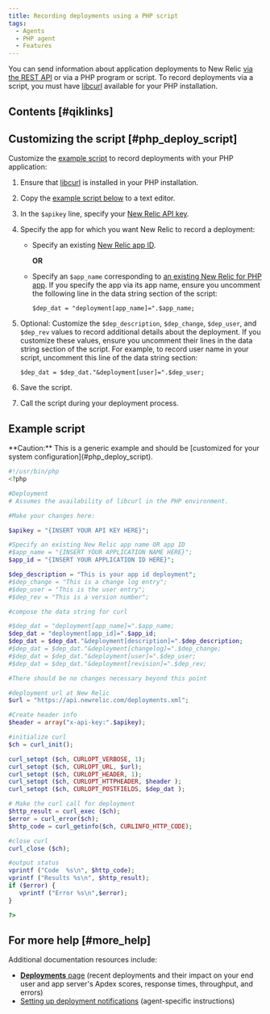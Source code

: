 ```yaml
---
title: Recording deployments using a PHP script
tags:
  - Agents
  - PHP agent
  - Features
---
```


You can send information about application deployments to New Relic [via the REST API](/docs/apm/new-relic-apm/maintenance/recording-deployments) or via a PHP program or script. To record deployments via a script, you must have [libcurl](http://curl.haxx.se/libcurl/php/) available for your PHP installation.

## Contents [#qiklinks]

## Customizing the script [#php_deploy_script]

Customize the [example script](#example-script) to record deployments with your PHP application:

1. Ensure that [libcurl](http://curl.haxx.se/libcurl/php/) is installed in your PHP installation.
2. Copy the [example script below](#example-script) to a text editor.
3. In the `$apikey` line, specify your [New Relic API key](/docs/apis/rest-api-v2/requirements/rest-api-key).
4. Specify the app for which you want New Relic to record a deployment:

   * Specify an existing [New Relic app ID](/docs/apm/apis/application-examples-v2/listing-your-app-id-metric-data-api-v2#view_single_app_id).

     **OR**
   * Specify an `$app_name` corresponding to [an existing New Relic for PHP app](/docs/agents/php-agent/configuration/php-agent-newrelicini-settings#inivar-appname). If you specify the app via its app name, ensure you uncomment the following line in the data string section of the script:

     ```
     $dep_dat = "deployment[app_name]=".$app_name;
     ```
5. Optional: Customize the `$dep_description`, `$dep_change`, `$dep_user`, and `$dep_rev` values to record additional details about the deployment. If you customize these values, ensure you uncomment their lines in the data string section of the script. For example, to record user name in your script, uncomment this line of the data string section:

   ```
   $dep_dat = $dep_dat."&deployment[user]=".$dep_user;
   ```
6. Save the script.
7. Call the script during your deployment process.

## Example script

<Callout variant="caution">
  **Caution:** This is a generic example and should be [customized for your system configuration](#php_deploy_script).
</Callout>

```php
#!/usr/bin/php
<?php

#Deployment
# Assumes the availability of libcurl in the PHP environment.

#Make your changes here:

$apikey = "{INSERT YOUR API KEY HERE}";

#Specify an existing New Relic app name OR app ID
#$app_name = "{INSERT YOUR APPLICATION NAME HERE}";
$app_id = "{INSERT YOUR APPLICATION ID HERE}";

$dep_description = "This is your app id deployment";
#$dep_change = "This is a change log entry";
#$dep_user = "This is the user entry";
#$dep_rev = "This is a version number";

#compose the data string for curl

#$dep_dat = "deployment[app_name]=".$app_name;
$dep_dat = "deployment[app_id]=".$app_id;
$dep_dat = $dep_dat."&deployment[description]=".$dep_description;
#$dep_dat = $dep_dat."&deployment[changelog]=".$dep_change;
#$dep_dat = $dep_dat."&deployment[user]=".$dep_user;
#$dep_dat = $dep_dat."&deployment[revision]=".$dep_rev;

#There should be no changes necessary beyond this point

#deployment url at New Relic
$url = "https://api.newrelic.com/deployments.xml";

#Create header info
$header = array("x-api-key:".$apikey);

#initialize curl 
$ch = curl_init();

curl_setopt ($ch, CURLOPT_VERBOSE, 1);
curl_setopt ($ch, CURLOPT_URL, $url);
curl_setopt ($ch, CURLOPT_HEADER, 1);
curl_setopt ($ch, CURLOPT_HTTPHEADER, $header );
curl_setopt ($ch, CURLOPT_POSTFIELDS, $dep_dat );

# Make the curl call for deployment
$http_result = curl_exec ($ch);
$error = curl_error($ch);
$http_code = curl_getinfo($ch, CURLINFO_HTTP_CODE);

#close curl 
curl_close ($ch);

#output status 
vprintf ("Code  %s\n", $http_code);
vprintf ("Results %s\n", $http_result);
if ($error) {
   vprintf ("Error %s\n",$error);
}

?>
```

## For more help [#more_help]

Additional documentation resources include:

* [**Deployments** page](/docs/apm/applications-menu/events/deployments-page) (recent deployments and their impact on your end user and app server's Apdex scores, response times, throughput, and errors)
* [Setting up deployment notifications](/docs/apm/new-relic-apm/maintenance/setting-deployment-notifications) (agent-specific instructions)

